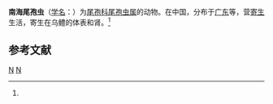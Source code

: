 {{Speciesbox
| genus = Henneguya
| species = nanhaiensis
| authority = (Chen, 1998)<ref name='id9668'>{{cite web| url =http://www.bioinfo.cn/db05/BjdwSpecies.php?action=view&id=9668| title =南海尾孢虫| work =《中国动物物种编目数据库》| publisher =中国科学院微生物研究所| author =中国科学院动物研究所| accessdate =2009-04-16| deadurl =yes| archiveurl =https://web.archive.org/web/20160305000721/http://www.bioinfo.cn/db05/BjdwSpecies.php?action=view&id=9668| archivedate =2016-03-05}}</ref>
}}

'''南海尾孢虫'''（[[学名|学名]]：{{lang|la|''Henneguya nanhaiensis''}}）为[[尾孢科|尾孢科]][[尾孢虫属|尾孢虫属]]的动物。在中国，分布于[[广东|广东]]等，营[[寄生|寄生]]生活，寄生在乌鳢的体表和肾。<ref name='id9668'/>

== 参考文献 ==
{{reflist}}

{{Taxonbar}}

[[Category:1998年描述的动物|N]]
[[Category:尾孢虫属|N]]


{{Cnidarian-stub}}